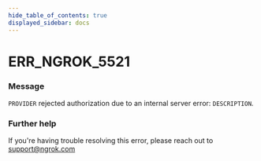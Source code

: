 ```yaml
---
hide_table_of_contents: true
displayed_sidebar: docs
---
```



# ERR_NGROK_5521

### Message

`PROVIDER` rejected authorization due to an internal server error: `DESCRIPTION`.

### Further help

If you're having trouble resolving this error, please reach out to [support@ngrok.com](mailto:support@ngrok.com?subject=Help%20with%20ERR_NGROK_5521)

<ErrorDetails error="err_ngrok_5521" />
